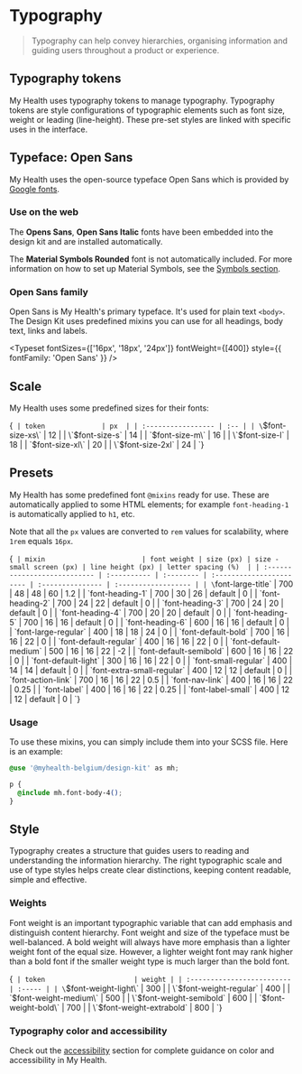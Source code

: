 
<Meta title="Foundations/Typography" />

# Typography

> Typography can help convey hierarchies, organising information and guiding users throughout a product or experience.

## Typography tokens

My Health uses typography tokens to manage typography. Typography tokens are style configurations of typographic elements such as font size, weight or leading (line-height). These pre-set styles are linked with specific uses in the interface.

## Typeface: Open Sans

My Health uses the open-source typeface Open Sans which is provided by [Google fonts](https://fonts.google.com).

### Use on the web

The **Opens Sans**, **Open Sans Italic** fonts have been embedded into the design kit and are installed automatically.

The **Material Symbols Rounded** font is not automatically included. For more information on how to set up Material Symbols, see the [Symbols section](/docs/foundations-symbols--docs).

### Open Sans family

Open Sans is My Health's primary typeface. It's used for plain text `<body>`. The Design Kit uses predefined mixins you can use for all headings, body text, links and labels.

<Typeset fontSizes={['16px', '18px', '24px']} fontWeight={[400]} style={{ fontFamily: 'Open Sans' }} />

## Scale

My Health uses some predefined sizes for their fonts:

<Markdown>{`
| token              | px  |
| :----------------- | :-- |
| \`$font-size-xs\`  | 12  |
| \`$font-size-s\`   | 14  |
| \`$font-size-m\`   | 16  |
| \`$font-size-l\`   | 18  |
| \`$font-size-xl\`  | 20  |
| \`$font-size-2xl\` | 24  |
`}</Markdown>

## Presets

My Health has some predefined font `@mixins` ready for use.
These are automatically applied to some HTML elements; for example `font-heading-1` is automatically applied to `h1`, etc.

Note that all the `px` values are converted to `rem` values for scalability, where `1rem` equals `16px`.

<Markdown>{`
| mixin                        | font weight | size (px) | size - small screen (px) | line height (px) | letter spacing (%)  |
| :--------------------------- | :---------- | :-------- | :----------------------- | :--------------- | :------------------ |
| \`font-large-title\`         | 700         | 48        | 48                       | 60               | 1.2                 |
| \`font-heading-1\`           | 700         | 30        | 26                       | default          | 0                   |
| \`font-heading-2\`           | 700         | 24        | 22                       | default          | 0                   |
| \`font-heading-3\`           | 700         | 24        | 20                       | default          | 0                   |
| \`font-heading-4\`           | 700         | 20        | 20                       | default          | 0                   |
| \`font-heading-5\`           | 700         | 16        | 16                       | default          | 0                   |
| \`font-heading-6\`           | 600         | 16        | 16                       | default          | 0                   |
| \`font-large-regular\`       | 400         | 18        | 18                       | 24               | 0                   |
| \`font-default-bold\`        | 700         | 16        | 16                       | 22               | 0                   |
| \`font-default-regular\`     | 400         | 16        | 16                       | 22               | 0                   |
| \`font-default-medium\`      | 500         | 16        | 16                       | 22               | -2                  |
| \`font-default-semibold\`    | 600         | 16        | 16                       | 22               | 0                   |
| \`font-default-light\`       | 300         | 16        | 16                       | 22               | 0                   |
| \`font-small-regular\`       | 400         | 14        | 14                       | default          | 0                   |
| \`font-extra-small-regular\` | 400         | 12        | 12                       | default          | 0                   |
| \`font-action-link\`         | 700         | 16        | 16                       | 22               | 0.5                 |
| \`font-nav-link\`            | 400         | 16        | 16                       | 22               | 0.25                |
| \`font-label\`               | 400         | 16        | 16                       | 22               | 0.25                |
| \`font-label-small\`         | 400         | 12        | 12                       | default          | 0                   |
`}</Markdown>

### Usage

To use these mixins, you can simply include them into your SCSS file. Here is an example:

```css
@use '@myhealth-belgium/design-kit' as mh;

p {
  @include mh.font-body-4();
}
```

## Style

Typography creates a structure that guides users to reading and understanding the information hierarchy. The right typographic scale and use of type styles helps create clear distinctions, keeping content readable, simple and effective.

### Weights

Font weight is an important typographic variable that can add emphasis and distinguish content hierarchy. Font weight and size of the typeface must be well-balanced. A bold weight will always have more emphasis than a lighter weight font of the equal size. However, a lighter weight font may rank higher than a bold font if the smaller weight type is much larger than the bold font.

<Markdown>{`
| token                      | weight |
| :------------------------- | :----- |
| \`$font-weight-light\`     | 300    |
| \`$font-weight-regular\`   | 400    |
| \`$font-weight-medium\`    | 500    |
| \`$font-weight-semibold\`  | 600    |
| \`$font-weight-bold\`      | 700    |
| \`$font-weight-extrabold\` | 800    |
`}</Markdown>

### Typography color and accessibility

Check out the [accessibility](/story/guidelines-accessibility--page) section for complete guidance on color and accessibility in My Health.
